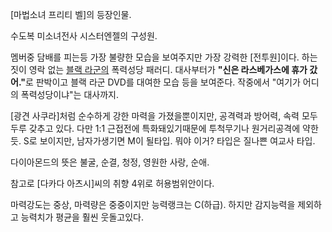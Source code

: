 [마법소녀 프리티 벨]의 등장인물.

수도복 미소녀전사 시스터엔젤의 구성원.

멤버중 담배를 피는등 가장 불량한 모습을 보여주지만 가장 강력한 [전투원]이다. 하는 짓이 영락 없는 [[블랙 라군]]의 폭력성당 패러디. 대사부터가 '''"신은 라스베가스에 휴가 갔어."'''로 판박이고 블랙 라군 DVD를 대여한 모습 등을 보여준다. 작중에서 "여기가 어디의 폭력성당이냐"는 대사까지.

[광견 사쿠라]처럼 순수하게 강한 마력을 가졌을뿐이지만, 공격력과 방어력, 속력 모두 두루 갖추고 있다. 다만 1:1 근접전에 특화돼있기때문에 투척무기나 원거리공격에 약한 듯.
S로 보이지만, 남자가생기면 M이 될타입. 뭐야 이거?
타입은 질나쁜 여교사 타입. 

다이아몬드의 뜻은 불굴, 순결, 청정, 영원한 사랑, 순애.

참고로 [다카다 아츠시]씨의 취향 4위로 허용범위안이다.

마력강도는 중상, 마력량은 중중이지만 능력랭크는 C(하급).
하지만 감지능력을 제외하고 능력치가 평균을 훨씬 웃돌고있다. 
